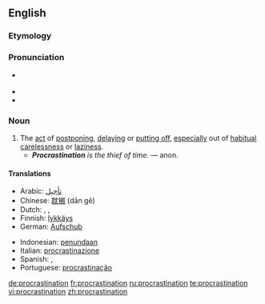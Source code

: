 {{wikipedia}}
==English==

===Etymology===
{{suffix|procrastinate|ion}}

===Pronunciation===
* {{RP}} {{IPA|/pɹəʊ̆ˌkɹæstɪˈneɪʃǝ̆n/}}
* {{audio|en-us-procrastination.ogg|Audio (US)}}
* {{rhymes|eɪʃǝn}}

===Noun===
{{en-noun|-}}

# The [[act]] of [[postpone|postponing]], [[delay|delaying]] or [[put off|putting off]], [[especially]] out of [[habitual]] [[carelessness]] or [[laziness]].
#* '''''Procrastination''' is the thief of time.'' — anon. {{rfex|a real, dated quote would be nicer}}

====Translations====
{{trans-top|act of postponing, delaying or putting off}}
*Arabic: [[تأجيل]]
*Chinese: [[耽搁]] (dān gē)
*Dutch: {{t|nl|uitstel|n}}, {{t|nl|uitstelgedrag|n}}, {{t|nl|procrastinatie|f}}
*Finnish: [[lykkäys]]
*German: [[Aufschub]] {{m}}
{{trans-mid}}
*Indonesian: [[tunda|penundaan]]
*Italian: [[procrastinazione]]
*Spanish: {{t|es|desidia|f}}, {{t|es|dejar algo para más tarde, para mañana...}}
*Portuguese: [[procrastinação]] {{italbrac|Brazil}}
{{trans-bottom}}

[[de:procrastination]]
[[fr:procrastination]]
[[ru:procrastination]]
[[te:procrastination]]
[[vi:procrastination]]
[[zh:procrastination]]